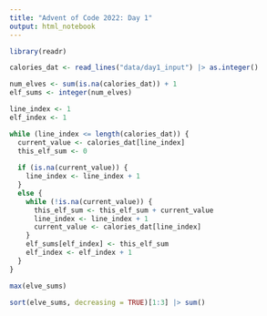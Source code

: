 ```yaml
---
title: "Advent of Code 2022: Day 1"
output: html_notebook
---
```


```r
library(readr)
```

```r
calories_dat <- read_lines("data/day1_input") |> as.integer()

num_elves <- sum(is.na(calories_dat)) + 1
elf_sums <- integer(num_elves)

line_index <- 1
elf_index <- 1

while (line_index <= length(calories_dat)) {
  current_value <- calories_dat[line_index]
  this_elf_sum <- 0
  
  if (is.na(current_value)) {
    line_index <- line_index + 1
  }
  else {
    while (!is.na(current_value)) {
      this_elf_sum <- this_elf_sum + current_value
      line_index <- line_index + 1
      current_value <- calories_dat[line_index]
    }
    elf_sums[elf_index] <- this_elf_sum
    elf_index <- elf_index + 1
  }
}
```

```r
max(elve_sums)
```

```r
sort(elve_sums, decreasing = TRUE)[1:3] |> sum()
```
